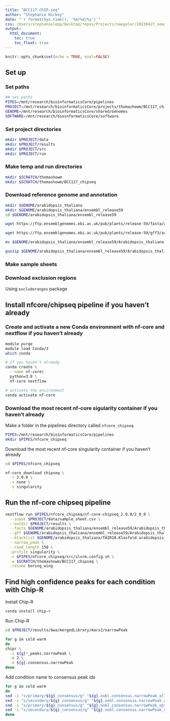 ```yaml
---
title: "BCC117 ChIP-seq"
author: "Stephanie Hickey"
date: "`r format(Sys.time(), '%m/%d/%y')`"
css: /Users/stephanielepp/Desktop/repos/Projects/naegeler/20230427_naegeler_pool_seq/src/report_styles.css
output: 
  html_document:
    toc: true
    toc_float: true
---
```


```r
knitr::opts_chunk$set(echo = TRUE, eval=FALSE)
```

## Set up

### Set paths
```bash
## set paths
PIPES=/mnt/research/bioinformaticsCore/pipelines
PROJECT=/mnt/research/bioinformaticsCore/projects/thomashowm/BCC117_chipseq
GENOME=/mnt/research/bioinformaticsCore/shared/Genomes
SOFTWARE=/mnt/research/bioinformaticsCore/software
```

### Set project directories
```bash
mkdir $PROJECT/data
mkdir $PROJECT/results
mkdir $PROJECT/src
mkdir $PROJECT/run
```

### Make temp and run directories
```bash
mkdir $SCRATCH/thomashowm
mkdir $SCRATCH/thomashowm/BCC117_chipseq
```

### Download reference genome and annotation
```bash
mkdir $GENOME/arabidopsis_thaliana
mkdir $GENOME/arabidopsis_thaliana/ensembl_release59
cd $GENOME/arabidopsis_thaliana/ensembl_release59

wget https://ftp.ensemblgenomes.ebi.ac.uk/pub/plants/release-59/fasta/arabidopsis_thaliana/dna/Arabidopsis_thaliana.TAIR10.dna.toplevel.fa.gz 

wget https://ftp.ensemblgenomes.ebi.ac.uk/pub/plants/release-59/gff3/arabidopsis_thaliana/Arabidopsis_thaliana.TAIR10.59.gff3.gz

mv $GENOME/arabidopsis_thaliana/ensembl_release59/Arabidopsis_thaliana.TAIR10.59.gff3.gz $GENOME/arabidopsis_thaliana/ensembl_release59/Arabidopsis_thaliana.TAIR10.59.gff.gz 

gunzip $GENOME/arabidopsis_thaliana/ensembl_release59/Arabidopsis_thaliana.TAIR10.59.gff.gz
```

### Make sample sheets

### Download exclusion regions

Using `excluderanges` package

## Install nfcore/chipseq pipeline if you haven't already

### Create and activate a new Conda environment with nf-core and nextflow if you haven't already

```bash
module purge
module load Conda/3
which conda 

# if you haven't already
conda create \
  --name nf-core\
  python=3.8 \
  nf-core nextflow 

# activate the environment 
conda activate nf-core
```

### Download the most recent nf-core sigularity container if you haven't already

Make a folder in the pipelines directory called `nfcore_chipseq`
```bash
PIPES=/mnt/research/bioinformaticsCore/pipelines
mkdir $PIPES/nfcore_chipseq
```

Download the most recent nf-core singularity container if you haven't already
```bash
cd $PIPES/nfcore_chipseq

nf-core download chipseq \
  -r 2.0.0 \
  -x none \
  -s singularity 
```

## Run the nf-core chipseq pipeline

```bash
nextflow run $PIPES/nfcore_chipseq/nf-core-chipseq_2.0.0/2_0_0 \
  --input $PROJECT/data/sample_sheet.csv \
  --outdir $PROJECT/results \
  --fasta $GENOME/arabidopsis_thaliana/ensembl_release59/Arabidopsis_thaliana.TAIR10.dna.toplevel.fa \
  --gff $GENOME/arabidopsis_thaliana/ensembl_release59/Arabidopsis_thaliana.TAIR10.59.gff \
  --blacklist $GENOME/arabidopsis_thaliana/TAIR10.Klasfeld.arabidopsis_greenscreen_20inputs.bed \
  --narrow_peak \
  --read_length 150 \
  -profile singularity \
  -c $PIPES/nfcore_chipseq/src/slurm.config.sh \
  -w $SCRATCH/thomashowm/BCC117_chipseq \
  -resume boring_wing

```

## Find high confidence peaks for each condition with Chip-R

Install Chip-R
```bash
conda install chip-r
```

Run Chip-R
```bash
cd $PROJECT/results/bwa/mergedLibrary/macs2/narrowPeak

for g in cold warm
do 
chipr \
  -i ${g}*_peaks.narrowPeak \
  -m 2 \
  -o ${g}.consensus.narrowPeak
done
```

Add condition name to consensus peak ids
```bash
for g in cold warm
do 
sed -i "s/primary/${g}_consensus/g" "${g}.nobl.consensus.narrowPeak_all.bed"
sed -i "s/secondary/${g}_consensus/g" "${g}.nobl.consensus.narrowPeak_all.bed"
sed -i "s/primary/${g}_consensus/g" "${g}.nobl.consensus.narrowPeak_optimal.bed"
sed -i "s/secondary/${g}_consensus/g" "${g}.nobl.consensus.narrowPeak_optimal.bed"
done
```

